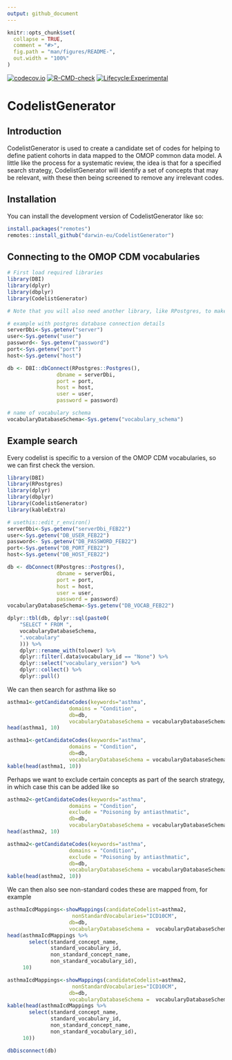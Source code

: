 ```yaml
---
output: github_document
---
```


<!-- README.md is generated from README.Rmd. Please edit that file -->

```r
knitr::opts_chunk$set(
  collapse = TRUE,
  comment = "#>",
  fig.path = "man/figures/README-",
  out.width = "100%"
)
```

<!-- badges: start -->
[![codecov.io](https://codecov.io/github/darwin-eu/CodelistGenerator/coverage.svg?branch=main)](https://codecov.io/github/darwin-eu/CodelistGenerator?branch=main)
[![R-CMD-check](https://github.com/darwin-eu/CodelistGenerator/workflows/R-CMD-check/badge.svg)](https://github.com/darwin-eu/CodelistGenerator/actions)
[![Lifecycle:Experimental](https://img.shields.io/badge/Lifecycle-Experimental-339999)](https://www.tidyverse.org/lifecycle/#experimental)
<!-- badges: end -->

# CodelistGenerator

## Introduction
CodelistGenerator is used to create a candidate set of codes for helping to define patient cohorts in data mapped to the OMOP common data model. A little like the process for a systematic review, the idea is that for a specified search strategy, CodelistGenerator will identify a set of concepts that may be relevant, with these then being screened to remove any irrelevant codes.

## Installation
You can install the development version of CodelistGenerator like so:
``` r
install.packages("remotes")
remotes::install_github("darwin-eu/CodelistGenerator")
```

## Connecting to the OMOP CDM vocabularies
```r
# First load required libraries
library(DBI)
library(dplyr)
library(dbplyr)
library(CodelistGenerator)

# Note that you will also need another library, like RPostgres, to make your database connection
```

```r
# example with postgres database connection details
serverDbi<-Sys.getenv("server")
user<-Sys.getenv("user")
password<- Sys.getenv("password")
port<-Sys.getenv("port")
host<-Sys.getenv("host")

db <- DBI::dbConnect(RPostgres::Postgres(),
                dbname = serverDbi,
                port = port,
                host = host,
                user = user,
                password = password)

# name of vocabulary schema
vocabularyDatabaseSchema<-Sys.getenv("vocabulary_schema")
```

## Example search
Every codelist is specific to a version of the OMOP CDM vocabularies, so we can first check the version.
```r
library(DBI)
library(RPostgres)
library(dplyr)
library(dbplyr)
library(CodelistGenerator)
library(kableExtra)

# usethis::edit_r_environ()
serverDbi<-Sys.getenv("serverDbi_FEB22")
user<-Sys.getenv("DB_USER_FEB22")
password<- Sys.getenv("DB_PASSWORD_FEB22")
port<-Sys.getenv("DB_PORT_FEB22")
host<-Sys.getenv("DB_HOST_FEB22")

db <- dbConnect(RPostgres::Postgres(),
                dbname = serverDbi,
                port = port,
                host = host,
                user = user,
                password = password)
vocabularyDatabaseSchema<-Sys.getenv("DB_VOCAB_FEB22")
```


```r
dplyr::tbl(db, dplyr::sql(paste0(
    "SELECT * FROM ",
    vocabularyDatabaseSchema,
    ".vocabulary"
    ))) %>%
    dplyr::rename_with(tolower) %>%
    dplyr::filter(.data$vocabulary_id == "None") %>%
    dplyr::select("vocabulary_version") %>%
    dplyr::collect() %>%
    dplyr::pull()
```

We can then search for asthma like so
```r
asthma1<-getCandidateCodes(keywords="asthma",
                    domains = "Condition",
                    db=db,
                    vocabularyDatabaseSchema = vocabularyDatabaseSchema)
head(asthma1, 10)
```

```r
asthma1<-getCandidateCodes(keywords="asthma",
                    domains = "Condition",
                    db=db,
                    vocabularyDatabaseSchema = vocabularyDatabaseSchema)
kable(head(asthma1, 10))
```

Perhaps we want to exclude certain concepts as part of the search strategy, in which case this can be added like so
```r
asthma2<-getCandidateCodes(keywords="asthma",
                    domains = "Condition",
                    exclude = "Poisoning by antiasthmatic",
                    db=db,
                    vocabularyDatabaseSchema = vocabularyDatabaseSchema)
head(asthma2, 10)
```

```r
asthma2<-getCandidateCodes(keywords="asthma",
                    domains = "Condition",
                    exclude = "Poisoning by antiasthmatic",
                    db=db,
                    vocabularyDatabaseSchema = vocabularyDatabaseSchema)
kable(head(asthma2, 10))
```

We can then also see non-standard codes these are mapped from, for example
```r
asthmaIcdMappings<-showMappings(candidateCodelist=asthma2,
                     nonStandardVocabularies="ICD10CM",
                    db=db,
                    vocabularyDatabaseSchema =  vocabularyDatabaseSchema)
head(asthmaIcdMappings %>% 
       select(standard_concept_name,
              standard_vocabulary_id,
              non_standard_concept_name,
              non_standard_vocabulary_id),
     10)
```

```r
asthmaIcdMappings<-showMappings(candidateCodelist=asthma2,
                     nonStandardVocabularies="ICD10CM",
                    db=db,
                    vocabularyDatabaseSchema =  vocabularyDatabaseSchema)
kable(head(asthmaIcdMappings %>% 
       select(standard_concept_name,
              standard_vocabulary_id,
              non_standard_concept_name,
              non_standard_vocabulary_id),
     10))
```


```r
dbDisconnect(db)
```
